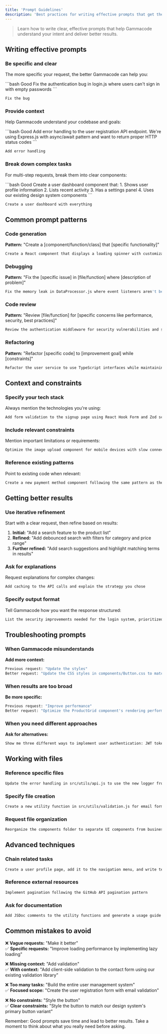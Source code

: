```yaml
---
title: 'Prompt Guidelines'
description: 'Best practices for writing effective prompts that get the best results from Gammacode'
---
```


> Learn how to write clear, effective prompts that help Gammacode understand your intent and deliver better results.

## Writing effective prompts

### Be specific and clear

The more specific your request, the better Gammacode can help you:

<CodeGroup>
```bash Good
Fix the authentication bug in login.js where users can't sign in with empty passwords
```

```bash Avoid
Fix the bug
```
</CodeGroup>

### Provide context

Help Gammacode understand your codebase and goals:

<CodeGroup>
```bash Good
Add error handling to the user registration API endpoint. We're using Express.js with async/await pattern and want to return proper HTTP status codes
```

```bash Avoid
Add error handling
```
</CodeGroup>

### Break down complex tasks

For multi-step requests, break them into clear components:

<CodeGroup>
```bash Good
Create a user dashboard component that:
1. Shows user profile information
2. Lists recent activity 
3. Has a settings panel
4. Uses our existing design system components
```

```bash Avoid
Create a user dashboard with everything
```
</CodeGroup>

## Common prompt patterns

### Code generation

**Pattern:** "Create a [component/function/class] that [specific functionality]"

```bash
Create a React component that displays a loading spinner with customizable size and color props
```

### Debugging

**Pattern:** "Fix the [specific issue] in [file/function] where [description of problem]"

```bash
Fix the memory leak in DataProcessor.js where event listeners aren't being cleaned up on component unmount
```

### Code review

**Pattern:** "Review [file/function] for [specific concerns like performance, security, best practices]"

```bash
Review the authentication middleware for security vulnerabilities and suggest improvements
```

### Refactoring

**Pattern:** "Refactor [specific code] to [improvement goal] while [constraints]"

```bash
Refactor the user service to use TypeScript interfaces while maintaining backward compatibility
```

## Context and constraints

### Specify your tech stack

Always mention the technologies you're using:

```bash
Add form validation to the signup page using React Hook Form and Zod schema validation
```

### Include relevant constraints

Mention important limitations or requirements:

```bash
Optimize the image upload component for mobile devices with slow connections, keeping bundle size under 50KB
```

### Reference existing patterns

Point to existing code when relevant:

```bash
Create a new payment method component following the same pattern as the existing CreditCardForm component
```

## Getting better results

### Use iterative refinement

Start with a clear request, then refine based on results:

1. **Initial:** "Add a search feature to the product list"
2. **Refined:** "Add debounced search with filters for category and price range"
3. **Further refined:** "Add search suggestions and highlight matching terms in results"

### Ask for explanations

Request explanations for complex changes:

```bash
Add caching to the API calls and explain the strategy you chose
```

### Specify output format

Tell Gammacode how you want the response structured:

```bash
List the security improvements needed for the login system, prioritized by risk level
```

## Troubleshooting prompts

### When Gammacode misunderstands

**Add more context:**
```bash
Previous request: "Update the styles"
Better request: "Update the CSS styles in components/Button.css to match the new design system colors from design-tokens.css"
```

### When results are too broad

**Be more specific:**
```bash
Previous request: "Improve performance"
Better request: "Optimize the ProductGrid component's rendering performance for lists with 1000+ items"
```

### When you need different approaches

**Ask for alternatives:**
```bash
Show me three different ways to implement user authentication: JWT tokens, sessions, and OAuth
```

## Working with files

### Reference specific files

```bash
Update the error handling in src/utils/api.js to use the new logger from src/services/logger.js
```

### Specify file creation

```bash
Create a new utility function in src/utils/validation.js for email format checking
```

### Request file organization

```bash
Reorganize the components folder to separate UI components from business logic components
```

## Advanced techniques

### Chain related tasks

```bash
Create a user profile page, add it to the navigation menu, and write tests for the new component
```

### Reference external resources

```bash
Implement pagination following the GitHub API pagination pattern
```

### Ask for documentation

```bash
Add JSDoc comments to the utility functions and generate a usage guide
```

## Common mistakes to avoid

❌ **Vague requests:** "Make it better"  
✅ **Specific requests:** "Improve loading performance by implementing lazy loading"

❌ **Missing context:** "Add validation"  
✅ **With context:** "Add client-side validation to the contact form using our existing validation library"

❌ **Too many tasks:** "Build the entire user management system"  
✅ **Focused scope:** "Create the user registration form with email validation"

❌ **No constraints:** "Style the button"  
✅ **Clear constraints:** "Style the button to match our design system's primary button variant"

Remember: Good prompts save time and lead to better results. Take a moment to think about what you really need before asking.